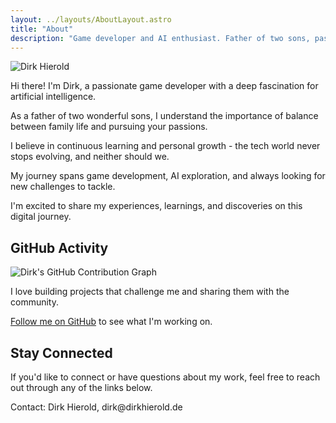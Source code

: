 ```yaml
---
layout: ../layouts/AboutLayout.astro
title: "About"
description: "Game developer and AI enthusiast. Father of two sons, passionate about continuous learning and personal growth."
---
```



<div class="flex flex-col md:flex-row gap-8 items-start">
  <div class="w-full md:w-auto md:flex-shrink-0 md:max-w-[281px]">
    <img src="/dirk-avatar.jpg" alt="Dirk Hierold" class="w-full h-auto rounded-lg" />
  </div>
  <div class="flex-1 min-w-0">
    <p>Hi there! I'm Dirk, a passionate game developer with a deep fascination for artificial intelligence.</p>
    <p>As a father of two wonderful sons, I understand the importance of balance between family life and pursuing your passions.</p>
    <p>I believe in continuous learning and personal growth - the tech world never stops evolving, and neither should we.</p>
    <p>My journey spans game development, AI exploration, and always looking for new challenges to tackle.</p>
    <p>I'm excited to share my experiences, learnings, and discoveries on this digital journey.</p>
  </div>
</div>

## GitHub Activity

<div class="bg-secondary p-0 rounded-lg">
  <img 
    src="https://ghchart.rshah.org/DirkHierold" 
    alt="Dirk's GitHub Contribution Graph" 
    class="w-full"
    style="max-width: 100%; height: auto;"
    loading="lazy"
  />
</div>

I love building projects that challenge me and sharing them with the community.

[Follow me on GitHub](https://github.com/DirkHierold/) to see what I'm working on.

## Stay Connected

<NewsletterForm />

If you'd like to connect or have questions about my work, feel free to reach out through any of the links below.

<div class="not-prose">
  <p class="text-sm text-gray-500 dark:text-gray-400 mt-8">Contact: Dirk Hierold, dirk@dirkhierold.de</p>
</div>